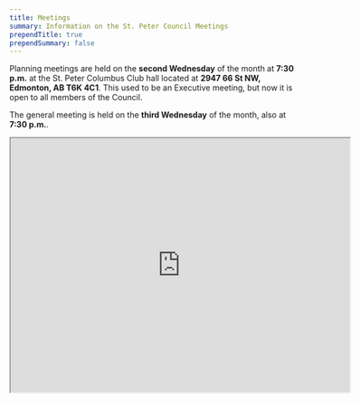 ```yaml
---
title: Meetings
summary: Information on the St. Peter Council Meetings
prependTitle: true
prependSummary: false
---
```


Planning meetings are held on the **second Wednesday** of the month at **7:30 p.m.** at the St. Peter Columbus Club hall located at **2947 66 St NW, Edmonton, AB T6K 4C1**.  This used to be an Executive meeting, but now it is open to all members of the Council.

The general meeting is held on the **third Wednesday** of the month, also at **7:30 p.m.**.

<IFrame
  src="https://www.google.com/maps/embed?pb=!1m14!1m8!1m3!1d2124.088073211678!2d-113.43366056212402!3d53.46014194886219!3m2!1i1024!2i768!4f13.1!3m3!1m2!1s0x0%3A0x2d7ed382c742fa05!2sKnights%20Of%20Columbus%20Council%207070!5e0!3m2!1sen!2sca!4v1619800219316!5m2!1sen!2sca"
  width="600"
  height="450"
></IFrame>


